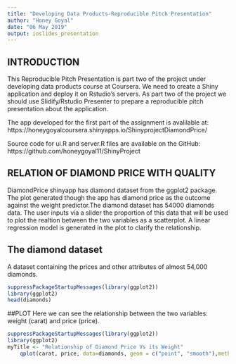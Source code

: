---
title: "Developing Data Products-Reproducible Pitch Presentation"
author: "Honey Goyal"
date: "06 May 2019"
output: ioslides_presentation
---

## INTRODUCTION
This Reproducible Pitch Presentation is part two of the project under developing data products course at Coursera. We need to create a Shiny application and deploy it on Rstudio's servers. As part two of the project we should use Slidify/Rstudio Presenter to prepare a reproducible pitch presentation about the application.
 
The app developed for the first part of the assignment is avalilable at:
https://honeygoyalcoursera.shinyapps.io/ShinyprojectDiamondPrice/

Source code for ui.R and server.R files are available on the GitHub:
https://github.com/honeygoyal11/ShinyProject

## RELATION OF DIAMOND PRICE WITH QUALITY 
DiamondPrice shinyapp has diamond dataset from the ggplot2 package. The plot generated though the app has diamond price as the outcome against the weight predictor.The diamond dataset has 54000 diamonds data. The user inputs via a slider the proportion of this data that will be used to plot the realtion between the two variables as a scatterplot. A linear regression model is generated in the plot to clarify the relationship. 

## The diamond dataset
A dataset containing the prices and other attributes of almost 54,000 diamonds.
```{r, echo=FALSE, eval=TRUE, warning=FALSE}
suppressPackageStartupMessages(library(ggplot2))
library(ggplot2)
head(diamonds)
```


##PLOT
Here we can see the relationship between the two variables: weight (carat) and price (price).
```{r,echo=FALSE, eval=TRUE,warning=FALSE}
suppressPackageStartupMessages(library(ggplot2))
library(ggplot2)
myTitle <- "Relationship of Diamond Price Vs its Weight"
    qplot(carat, price, data=diamonds, geom = c("point", "smooth"),method = "lm") + labs(title = myTitle)

```






